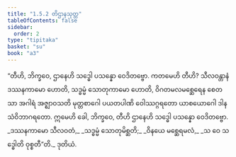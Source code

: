 ```yaml
---
title: "1.5.2 တိဌာနသုတ္တ"
tableOfContents: false
sidebar:
  order: 2
type: "tipitaka"
basket: "su"
book: "a3"
---
```



<DynamicBreadcrumb />

<Division number="42" book="a3" e="ch" v="15" p="149">

<Paragraph number="275" book="a3">
“တီဟိ, ဘိက္ခဝေ, ဌာနေဟိ သဒ္ဓေါ ပသန္နော ဝေဒိတဗ္ဗော. ကတမေဟိ တီဟိ? သီလဝန္တာနံ ဒဿနကာမော ဟောတိ, သဒ္ဓမ္မံ သောတုကာမော ဟောတိ, ဝိဂတမလမစ္ဆေရေန စေတသာ အဂါရံ အဇ္ဈာဝသတိ မုတ္တစာဂေါ ပယတပါဏိ ဝေါဿဂ္ဂရတော ယာစယောဂေါ ဒါနသံဝိဘာဂရတော. ဣမေဟိ ခေါ, ဘိက္ခဝေ, တီဟိ ဌာနေဟိ သဒ္ဓေါ ပသန္နော ဝေဒိတဗ္ဗော.
</Paragraph>

<Paragraph number="276" type="verses" book="a3">
_ဒဿနကာမော သီလဝတံ,_  
_သဒ္ဓမ္မံ သောတုမိစ္ဆတိ;_  
_ဝိနယေ မစ္ဆေရမလံ,_  
_သ ဝေ သဒ္ဓေါတိ ဝုစ္စတီ”တိ._  


</Paragraph>
</Division>

<Paragraph number="277" type="center" book="a3">
ဒုတိယံ.
</Paragraph>